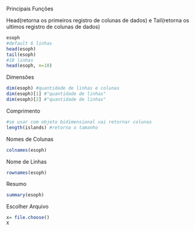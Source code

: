 Principais Funções

Head(retorna os primeiros registro de colunas de dados) e Tail(retorna os ultimos registro de colunas de dados)
```r
esoph
#default 6 linhas
head(esoph)
tail(esoph)
#10 linhas
head(esoph, n=10)
```

Dimensões
```r
dim(esoph) #quantidade de linhas e colunas
dim(esoph)[1] #"quantidade de linhas"
dim(esoph)[2] #"quantidade de linhas"
```

Comprimento
```r
#se usar com objeto bidimensional vai retornar colunas
length(islands) #retorna o tamanho
```

Nomes de Colunas
```r
colnames(esoph)
```

Nome de Linhas
```r
rownames(esoph)
```

Resumo
```r
summary(esoph)
```

Escolher Arquivo
```r
x= file.choose()
X
```

